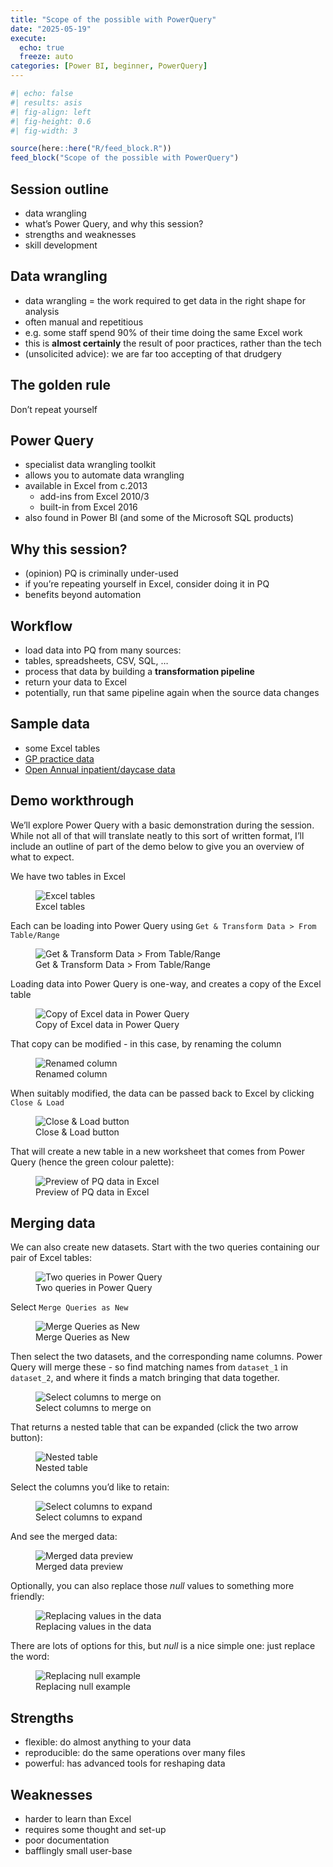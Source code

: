 ---
title: "Scope of the possible with PowerQuery"
date: "2025-05-19"
execute: 
  echo: true
  freeze: auto
categories: [Power BI, beginner, PowerQuery]
---

```{r}
#| echo: false
#| results: asis
#| fig-align: left
#| fig-height: 0.6
#| fig-width: 3

source(here::here("R/feed_block.R"))
feed_block("Scope of the possible with PowerQuery")

```

## Session outline

-   data wrangling
-   what's Power Query, and why this session?
-   strengths and weaknesses
-   skill development

## Data wrangling

-   data wrangling = the work required to get data in the right shape for analysis
-   often manual and repetitious
-   e.g. some staff spend 90% of their time doing the same Excel work
-   this is **almost certainly** the result of poor practices, rather than the tech
-   (unsolicited advice): we are far too accepting of that drudgery

## The golden rule {auto-animate="true"}

Don't repeat yourself

## Power Query

-   specialist data wrangling toolkit
-   allows you to automate data wrangling
-   available in Excel from c.2013
    -   add-ins from Excel 2010/3
    -   built-in from Excel 2016
-   also found in Power BI (and some of the Microsoft SQL products)

## Why this session?

-   (opinion) PQ is criminally under-used
-   if you're repeating yourself in Excel, consider doing it in PQ
-   benefits beyond automation

## Workflow

-   load data into PQ from many sources:
-   tables, spreadsheets, CSV, SQL, ...
-   process that data by building a **transformation pipeline**
-   return your data to Excel
-   potentially, run that same pipeline again when the source data changes

## Sample data

-   some Excel tables
-   [GP practice data](https://www.opendata.nhs.scot/dataset/f23655c3-6e23-4103-a511-a80d998adb90/resource/f3633113-9768-4676-8ed1-6695fe385bbe/download/practice_contactdetails_apr2025.csv)
-   [Open Annual inpatient/daycase data](https://www.opendata.nhs.scot/dataset/9e032286-e5bf-4eb0-837d-c0a05fe0d839/resource/32058e0a-0107-4035-891c-5c6a8571415a/download/inpatient_and_day_case_by_council_area_age_sex.csv)

## Demo workthrough

We'll explore Power Query with a basic demonstration during the session. While not all of that will translate neatly to this sort of written format, I'll include an outline of part of the demo below to give you an overview of what to expect.

We have two tables in Excel

![Excel tables](../src/images/clipboard-1663435808.png)

Each can be loading into Power Query using `Get & Transform Data > From Table/Range`

![Get & Transform Data > From Table/Range](../src/images/clipboard-3019786035.png)

Loading data into Power Query is one-way, and creates a copy of the Excel table

![Copy of Excel data in Power Query](../src/images/clipboard-193204746.png)

That copy can be modified - in this case, by renaming the column

![Renamed column](../src/images/clipboard-4108057861.png)

When suitably modified, the data can be passed back to Excel by clicking `Close & Load`

![Close & Load button](../src/images/clipboard-2406898774.png)

That will create a new table in a new worksheet that comes from Power Query (hence the green colour palette):

![Preview of PQ data in Excel](../src/images/clipboard-671162869.png)

## Merging data

We can also create new datasets. Start with the two queries containing our pair of Excel tables:

![Two queries in Power Query](../src/images/clipboard-1716933876.png)

Select `Merge Queries as New`

![Merge Queries as New](../src/images/clipboard-1931505846.png)

Then select the two datasets, and the corresponding name columns. Power Query will merge these - so find matching names from `dataset_1` in `dataset_2`, and where it finds a match bringing that data together.

![Select columns to merge on](../src/images/clipboard-1662551278.png)

That returns a nested table that can be expanded (click the two arrow button):

![Nested table](../src/images/clipboard-1459452110.png)

Select the columns you'd like to retain:

![Select columns to expand](../src/images/clipboard-4061421800.png)

And see the merged data:

![Merged data preview](../src/images/clipboard-266258524.png)

Optionally, you can also replace those *null* values to something more friendly:

![Replacing values in the data](../src/images/clipboard-1729895180.png)

There are lots of options for this, but *null* is a nice simple one: just replace the word:

![Replacing null example](../src/images/clipboard-76846011.png)

## Strengths

-   flexible: do almost anything to your data
-   reproducible: do the same operations over many files
-   powerful: has advanced tools for reshaping data

## Weaknesses

-   harder to learn than Excel
-   requires some thought and set-up
-   poor documentation
-   bafflingly small user-base
